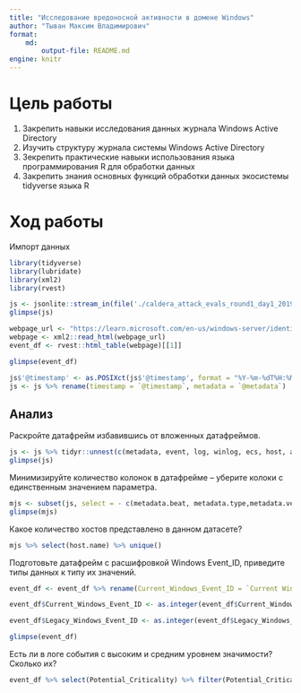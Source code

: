 ---
title: "Исследование вредоносной активности в домене Windows"
author: "Тыван Максим Владимирович"
format:
    md:
        output-file: README.md
engine: knitr
---

# Цель работы

1.  Закрепить навыки исследования данных журнала Windows Active Directory
2.  Изучить структуру журнала системы Windows Active Directory
3.  Зекрепить практические навыки использования языка программирования R для обработки данных
4.  Закрепить знания основных функций обработки данных экосистемы tidyverse языка R

# Ход работы

Импорт данных

```{r}
library(tidyverse)
library(lubridate)
library(xml2)
library(rvest)
```

```{r}
js <- jsonlite::stream_in(file('./caldera_attack_evals_round1_day1_2019-10-20201108.json'))
glimpse(js)
```

```{r}
webpage_url <- "https://learn.microsoft.com/en-us/windows-server/identity/ad-ds/plan/appendix-l--events-to-monitor"
webpage <- xml2::read_html(webpage_url)
event_df <- rvest::html_table(webpage)[[1]]

glimpse(event_df)
```

```{r}
js$'@timestamp' <- as.POSIXct(js$'@timestamp', format = "%Y-%m-%dT%H:%M:%OSZ", tz = "UTC")
js <- js %>% rename(timestamp = `@timestamp`, metadata = `@metadata`)
```

## Анализ

Раскройте датафрейм избавившись от вложенных датафреймов.

```{r}
js <- js %>% tidyr::unnest(c(metadata, event, log, winlog, ecs, host, agent), names_sep = ".")
glimpse(js)
```

Минимизируйте количество колонок в датафрейме -- уберите колоки с единственным значением параметра.

```{r}
mjs <- subset(js, select = - c(metadata.beat, metadata.type,metadata.version,metadata.topic,event.kind,winlog.api,agent.ephemeral_id,agent.hostname,agent.id,agent.version,agent.type))
glimpse(mjs)
```

Какое количество хостов представлено в данном датасете?

```{r}
mjs %>% select(host.name) %>% unique()
```

Подготовьте датафрейм с расшифровкой Windows Event_ID, приведите типы данных к типу их значений.

```{r}
event_df <- event_df %>% rename(Current_Windows_Event_ID = `Current Windows Event ID`, Legacy_Windows_Event_ID = `Legacy Windows Event ID`, Potential_Criticality = `Potential Criticality`, Event_Summary = `Event Summary`)

event_df$Current_Windows_Event_ID <- as.integer(event_df$Current_Windows_Event_ID)

event_df$Legacy_Windows_Event_ID <- as.integer(event_df$Legacy_Windows_Event_ID)

glimpse(event_df)
```

Есть ли в логе события с высоким и средним уровнем значимости? Сколько их?

```{r}
event_df %>% select(Potential_Criticality) %>% filter(Potential_Criticality == 'High' | Potential_Criticality == 'Medium') %>% group_by(Potential_Criticality) %>% count()
```
